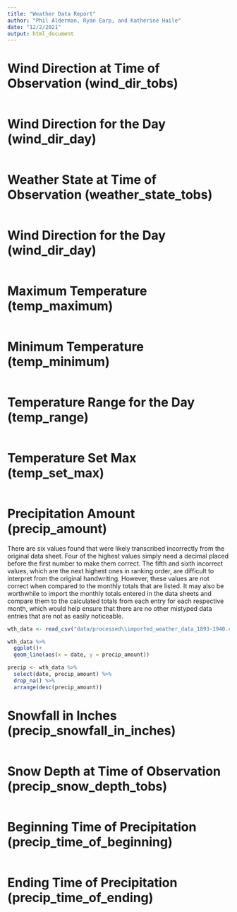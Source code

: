 ```yaml
---
title: "Weather Data Report"
author: "Phil Alderman, Ryan Earp, and Katherine Haile"
date: "12/2/2021"
output: html_document
---
```

                         
# Wind Direction at Time of Observation (wind_dir_tobs)  
            
                 

```r



```


# Wind Direction for the Day (wind_dir_day)

```r

```


# Weather State at Time of Observation (weather_state_tobs)



```r


```

# Wind Direction for the Day (wind_dir_day)



```r



```


# Maximum Temperature (temp_maximum)
```r

```


# Minimum Temperature (temp_minimum)
```r

```


# Temperature Range for the Day (temp_range)
```r

```


# Temperature Set Max (temp_set_max)

```r

```

# Precipitation Amount (precip_amount)
There are six values found that were likely transcribed incorrectly from the original data sheet. Four of the highest values simply need a decimal placed before the first number to make them correct. The fifth and sixth incorrect values, which are the next highest ones in ranking order, are difficult to interpret from the original handwriting. However, these values are not correct when compared to the monthly totals that are listed. It may also be worthwhile to import the monthly totals entered in the data sheets and compare them to the calculated totals from each entry for each respective month, which would help ensure that there are no other mistyped data entries that are not as easily noticeable.
```r
wth_data <- read_csv("data/processed\\imported_weather_data_1893-1940.csv")

wth_data %>% 
  ggplot()+
  geom_line(aes(x = date, y = precip_amount)) 

precip <- wth_data %>% 
  select(date, precip_amount) %>% 
  drop_na() %>% 
  arrange(desc(precip_amount))
```


# Snowfall in Inches (precip_snowfall_in_inches)
```r

```


# Snow Depth at Time of Observation (precip_snow_depth_tobs)
```r

```


# Beginning Time of Precipitation (precip_time_of_beginning)
```r

```


# Ending Time of Precipitation (precip_time_of_ending)
```r

```





